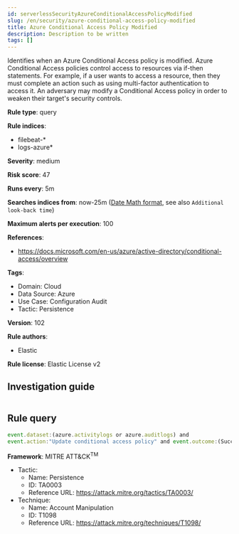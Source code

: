 ```yaml
---
id: serverlessSecurityAzureConditionalAccessPolicyModified
slug: /en/security/azure-conditional-access-policy-modified
title: Azure Conditional Access Policy Modified
description: Description to be written
tags: []
---
```


<div id="azure-conditional-access-policy-modified"></div>

Identifies when an Azure Conditional Access policy is modified. Azure Conditional Access policies control access to resources via if-then statements. For example, if a user wants to access a resource, then they must complete an action such as using multi-factor authentication to access it. An adversary may modify a Conditional Access policy in order to weaken their target's security controls.

**Rule type**: query

**Rule indices**: 

* filebeat-*
* logs-azure*

**Severity**: medium

**Risk score**: 47

**Runs every**: 5m

**Searches indices from**: now-25m ([Date Math format](((ref))/common-options.html#date-math), see also <DocLink id="serverlessSecurityRulesUiCreate" section="set-the-rules-schedule">`Additional look-back time`</DocLink>)

**Maximum alerts per execution**: 100

**References**: 

* https://docs.microsoft.com/en-us/azure/active-directory/conditional-access/overview

**Tags**: 

* Domain: Cloud
* Data Source: Azure
* Use Case: Configuration Audit
* Tactic: Persistence

**Version**: 102

**Rule authors**: 

* Elastic

**Rule license**: Elastic License v2

## Investigation guide

```markdown

```

## Rule query

```js
event.dataset:(azure.activitylogs or azure.auditlogs) and
event.action:"Update conditional access policy" and event.outcome:(Success or success)

```

**Framework**: MITRE ATT&CK<sup>TM</sup>

* Tactic:
    * Name: Persistence
    * ID: TA0003
    * Reference URL: https://attack.mitre.org/tactics/TA0003/
* Technique:
    * Name: Account Manipulation
    * ID: T1098
    * Reference URL: https://attack.mitre.org/techniques/T1098/

